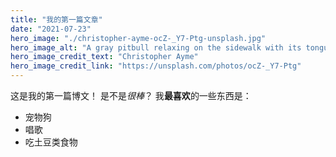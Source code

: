 ---
title: "我的第一篇文章"
date: "2021-07-23"
hero_image: "./christopher-ayme-ocZ-_Y7-Ptg-unsplash.jpg"
hero_image_alt: "A gray pitbull relaxing on the sidewalk with its tongue hanging out"
hero_image_credit_text: "Christopher Ayme"
hero_image_credit_link: "https://unsplash.com/photos/ocZ-_Y7-Ptg"
---
这是我的第一篇博文！ 是不是*很棒*？
我**最喜欢**的一些东西是：
* 宠物狗
* 唱歌
* 吃土豆类食物
